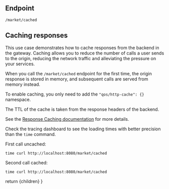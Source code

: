 
## Endpoint
```http
/market/cached
```

## Caching responses
This use case demonstrates how to cache responses from the backend in the gateway. Caching allows you to reduce the number of calls a user sends to the origin, reducing the network traffic and alleviating the pressure on your services.

When you call the `/market/cached` endpoint for the first time, the origin response is stored in memory, and subsequent calls are served from memory instead.

To enable caching, you only need to add the `"qos/http-cache": {}` namespace.

The TTL of the cache is taken from the response headers of the backend.

See the [Response Caching documentation](https://www.krakend.io/docs/enterprise/backends/caching/) for more details.

Check the tracing dashboard to see the loading times with better precision than the `time` command.

First call uncached:
```
time curl http://localhost:8080/market/cached
```

Second call cached:
```
time curl http://localhost:8080/market/cached
```

  return <MdxLayout>{children}</MdxLayout>
}
